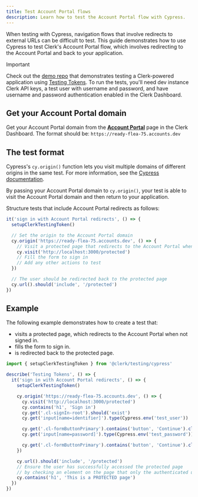 ```yaml
---
title: Test Account Portal flows
description: Learn how to test the Account Portal flow with Cypress.
---
```


When testing with Cypress, navigation flows that involve redirects to external URLs can be difficult to test. This guide demonstrates how to use Cypress to test Clerk's Account Portal flow, which involves redirecting to the Account Portal and back to your application.

> [!IMPORTANT]
> Check out the [demo repo](https://github.com/clerk/clerk-playwright-nextjs) that demonstrates testing a Clerk-powered application using [Testing Tokens](/docs/testing/overview#testing-tokens). To run the tests, you'll need dev instance Clerk API keys, a test user with username and password, and have username and password authentication enabled in the Clerk Dashboard.

## Get your Account Portal domain

Get your Account Portal domain from the [**Account Portal**](https://dashboard.clerk.com/last-active?path=account-portal) page in the Clerk Dashboard. The format should be: `https://ready-flea-75.accounts.dev`

## The test format

Cypress's `cy.origin()` function lets you visit multiple domains of different origins in the same test. For more information, see the [Cypress documentation](https://docs.cypress.io/api/commands/origin).

By passing your Account Portal domain to `cy.origin()`, your test is able to visit the Account Portal domain and then return to your application.

Structure tests that include Account Portal redirects as follows:

```ts
it('sign in with Account Portal redirects', () => {
  setupClerkTestingToken()

  // Set the origin to the Account Portal domain
  cy.origin('https://ready-flea-75.accounts.dev', () => {
    // Visit a protected page that redirects to the Account Portal when not signed in
    cy.visit('http://localhost:3000/protected')
    // Fill the form to sign in
    // Add any other actions to test
  })

  // The user should be redirected back to the protected page
  cy.url().should('include', '/protected')
})
```

## Example

The following example demonstrates how to create a test that:

- visits a protected page, which redirects to the Account Portal when not signed in.
- fills the form to sign in.
- is redirected back to the protected page.

```ts
import { setupClerkTestingToken } from '@clerk/testing/cypress'

describe('Testing Tokens', () => {
  it('sign in with Account Portal redirects', () => {
    setupClerkTestingToken()

    cy.origin('https://ready-flea-75.accounts.dev', () => {
      cy.visit('http://localhost:3000/protected')
      cy.contains('h1', 'Sign in')
      cy.get('.cl-signIn-root').should('exist')
      cy.get('input[name=identifier]').type(Cypress.env('test_user'))

      cy.get('.cl-formButtonPrimary').contains('button', 'Continue').click()
      cy.get('input[name=password]').type(Cypress.env('test_password'))

      cy.get('.cl-formButtonPrimary').contains('button', 'Continue').click()
    })

    cy.url().should('include', '/protected')
    // Ensure the user has successfully accessed the protected page
    // by checking an element on the page that only the authenticated user can access
    cy.contains('h1', 'This is a PROTECTED page')
  })
})
```
